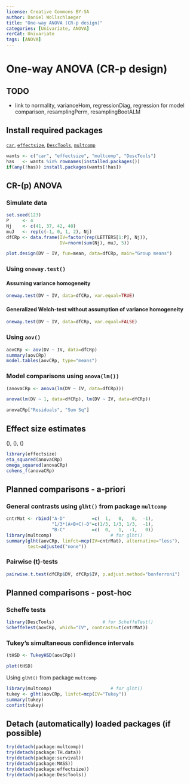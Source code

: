---
license: Creative Commons BY-SA
author: Daniel Wollschlaeger
title: "One-way ANOVA (CR-p design)"
categories: [Univariate, ANOVA]
rerCat: Univariate
tags: [ANOVA]
---

One-way ANOVA (CR-p design)
=========================

TODO
-------------------------

 - link to normality, varianceHom, regressionDiag, regression for model comparison, resamplingPerm, resamplingBootALM

Install required packages
-------------------------

[`car`](https://cran.r-project.org/package=car), [`effectsize`](https://cran.r-project.org/package=effectsize), [`DescTools`](https://cran.r-project.org/package=DescTools), [`multcomp`](https://cran.r-project.org/package=multcomp)

```{r}
wants <- c("car", "effectsize", "multcomp", "DescTools")
has   <- wants %in% rownames(installed.packages())
if(any(!has)) install.packages(wants[!has])
```

CR-\(p\) ANOVA
-------------------------

### Simulate data

```{r}
set.seed(123)
P     <- 4
Nj    <- c(41, 37, 42, 40)
muJ   <- rep(c(-1, 0, 1, 2), Nj)
dfCRp <- data.frame(IV=factor(rep(LETTERS[1:P], Nj)),
                    DV=rnorm(sum(Nj), muJ, 5))
```

```{r rerAnovaCRp01}
plot.design(DV ~ IV, fun=mean, data=dfCRp, main="Group means")
```

### Using `oneway.test()`

#### Assuming variance homogeneity

```{r}
oneway.test(DV ~ IV, data=dfCRp, var.equal=TRUE)
```

#### Generalized Welch-test without assumption of variance homogeneity

```{r}
oneway.test(DV ~ IV, data=dfCRp, var.equal=FALSE)
```

### Using `aov()`

```{r}
aovCRp <- aov(DV ~ IV, data=dfCRp)
summary(aovCRp)
model.tables(aovCRp, type="means")
```

### Model comparisons using `anova(lm())`

```{r}
(anovaCRp <- anova(lm(DV ~ IV, data=dfCRp)))
```

```{r}
anova(lm(DV ~ 1, data=dfCRp), lm(DV ~ IV, data=dfCRp))
```

```{r}
anovaCRp["Residuals", "Sum Sq"]
```

Effect size estimates
-------------------------

\(\hat{\eta^{2}}\), \(\hat{\omega^{2}}\), \(\hat{f^{2}}\)

```{r}
library(effectsize)
eta_squared(anovaCRp)
omega_squared(anovaCRp)
cohens_f(anovaCRp)
```

Planned comparisons - a-priori
-------------------------

### General contrasts using `glht()` from package `multcomp`

```{r}
cntrMat <- rbind("A-D"          =c(  1,   0,   0,  -1),
                 "1/3*(A+B+C)-D"=c(1/3, 1/3, 1/3,  -1),
                 "B-C"          =c(  0,   1,  -1,   0))
library(multcomp)                      # for glht()
summary(glht(aovCRp, linfct=mcp(IV=cntrMat), alternative="less"),
        test=adjusted("none"))
```

### Pairwise \(t\)-tests

```{r}
pairwise.t.test(dfCRp$DV, dfCRp$IV, p.adjust.method="bonferroni")
```

Planned comparisons - post-hoc
-------------------------

### Scheffe tests

```{r}
library(DescTools)                  # for ScheffeTest()
ScheffeTest(aovCRp, which="IV", contrasts=t(cntrMat))
```

### Tukey's simultaneous confidence intervals

```{r}
(tHSD <- TukeyHSD(aovCRp))
```

```{r rerAnovaCRp02}
plot(tHSD)
```

Using `glht()` from package `multcomp`

```{r}
library(multcomp)                      # for glht()
tukey <- glht(aovCRp, linfct=mcp(IV="Tukey"))
summary(tukey)
confint(tukey)
```

Detach (automatically) loaded packages (if possible)
-------------------------

```{r}
try(detach(package:multcomp))
try(detach(package:TH.data))
try(detach(package:survival))
try(detach(package:MASS))
try(detach(package:effectsize))
try(detach(package:DescTools))
```
